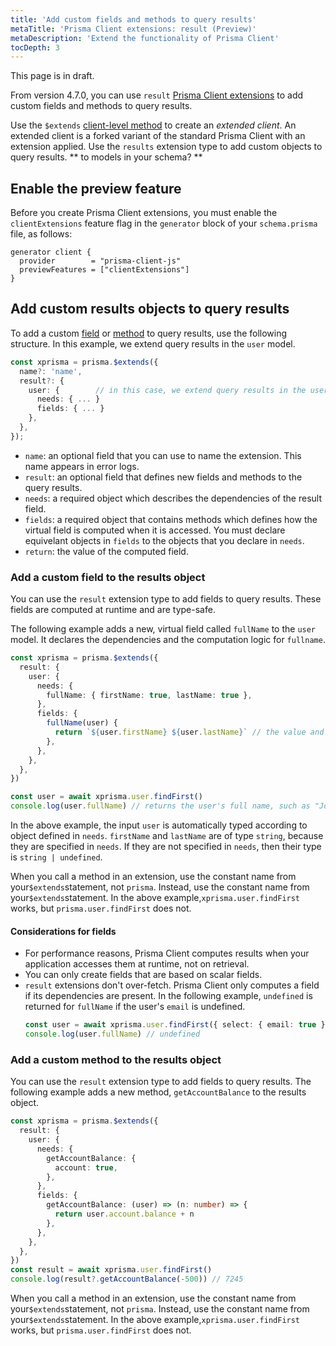 ```yaml
---
title: 'Add custom fields and methods to query results'
metaTitle: 'Prisma Client extensions: result (Preview)'
metaDescription: 'Extend the functionality of Prisma Client'
tocDepth: 3
---
```


<TopBlock>

<Admonition type="warning">

This page is in draft.

</Admonition>

From version 4.7.0, you can use `result` [Prisma Client extensions](/concepts/components/prisma-client/client-extensions) to add custom fields and methods to query results.

Use the `$extends` [client-level method](/reference/api-reference/prisma-client-reference#client-methods) to create an _extended client_. An extended client is a forked variant of the standard Prisma Client with an extension applied. Use the `results` extension type to add custom objects to query results. ** to models in your schema? **

</TopBlock>

## Enable the preview feature

Before you create Prisma Client extensions, you must enable the `clientExtensions` feature flag in the `generator` block of your `schema.prisma` file, as follows:

```prisma
generator client {
  provider        = "prisma-client-js"
  previewFeatures = ["clientExtensions"]
}
```

## Add custom results objects to query results

To add a custom [field](#add-a-custom-field-to-the-results-object) or [method](#add-a-custom-method-to-the-results-object) to query results, use the following structure. In this example, we extend query results in the `user` model.

```ts
const xprisma = prisma.$extends({
  name?: 'name',
  result?: {
    user: {        // in this case, we extend query results in the user model
      needs: { ... }
      fields: { ... }
    },
  },
});
```

- `name`: an optional field that you can use to name the extension. This name appears in error logs.
- `result`: an optional field that defines new fields and methods to the query results.
- `needs`: a required object which describes the dependencies of the result field.
- `fields`: a required object that contains methods which defines how the virtual field is computed when it is accessed. You must declare equivelant objects in `fields` to the objects that you declare in `needs`.
- `return`: the value of the computed field.

### Add a custom field to the results object

You can use the `result` extension type to add fields to query results. These fields are computed at runtime and are type-safe.

The following example adds a new, virtual field called `fullName` to the `user` model. It declares the dependencies and the computation logic for `fullname`.

```ts
const xprisma = prisma.$extends({
  result: {
    user: {
      needs: {
        fullName: { firstName: true, lastName: true },
      },
      fields: {
        fullName(user) {
          return `${user.firstName} ${user.lastName}` // the value and type that will be available on the result (in this case, the type is string)
        },
      },
    },
  },
})

const user = await xprisma.user.findFirst()
console.log(user.fullName) // returns the user's full name, such as "John Doe"
```

In the above example, the input `user` is automatically typed according to object defined in `needs`. `firstName` and `lastName` are of type `string`, because they are specified in `needs`. If they are not specified in `needs`, then their type is `string | undefined`.

When you call a method in an extension, use the constant name from your`$extends`statement, not `prisma`. Instead, use the constant name from your`$extends`statement. In the above example,`xprisma.user.findFirst` works, but `prisma.user.findFirst` does not.

#### Considerations for fields

- For performance reasons, Prisma Client computes results when your application accesses them at runtime, not on retrieval.
- You can only create fields that are based on scalar fields.
- `result` extensions don't over-fetch. Prisma Client only computes a field if its dependencies are present. In the following example, `undefined` is returned for `fullName` if the user's `email` is undefined.
  ```ts
  const user = await xprisma.user.findFirst({ select: { email: true }))
  console.log(user.fullName) // undefined
  ```

### Add a custom method to the results object

You can use the `result` extension type to add fields to query results. The following example adds a new method, `getAccountBalance` to the results object.

```ts
const xprisma = prisma.$extends({
  result: {
    user: {
      needs: {
        getAccountBalance: {
          account: true,
        },
      },
      fields: {
        getAccountBalance: (user) => (n: number) => {
          return user.account.balance + n
        },
      },
    },
  },
})
const result = await xprisma.user.findFirst()
console.log(result?.getAccountBalance(-500)) // 7245
```

When you call a method in an extension, use the constant name from your`$extends`statement, not `prisma`. Instead, use the constant name from your`$extends`statement. In the above example,`xprisma.user.findFirst` works, but `prisma.user.findFirst` does not.
